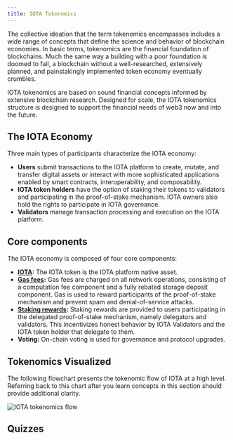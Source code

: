 ```yaml
---
title: IOTA Tokenomics
---
```



The collective ideation that the term tokenomics encompasses includes a wide range of concepts that define the science and behavior of blockchain economies. In basic terms, tokenomics are the financial foundation of blockchains. Much the same way a building with a poor foundation is doomed to fail, a blockchain without a well-researched, extensively planned, and painstakingly implemented token economy eventually crumbles.

IOTA tokenomics are based on sound financial concepts informed by extensive blockchain research. Designed for scale, the IOTA tokenomics structure is designed to support the financial needs of web3 now and into the future.

## The IOTA Economy

Three main types of participants characterize the IOTA economy:

- **Users** submit transactions to the IOTA platform to create, mutate, and transfer digital assets or interact with more sophisticated applications enabled by smart contracts, interoperability, and composability.
- **IOTA token holders** have the option of staking their tokens to validators and participating in the proof-of-stake mechanism. IOTA owners also hold the rights to participate in IOTA governance.
- **Validators** manage transaction processing and execution on the IOTA platform.


## Core components

The IOTA economy is composed of four core components:

- **[IOTA](iota-token.mdx):** The IOTA token is the IOTA platform native asset.
- **[Gas fees](gas-in-iota.mdx):** Gas fees are charged on all network operations, consisting of a computation fee component and a fully rebated storage deposit component. Gas is used to reward participants of the proof-of-stake mechanism and prevent spam and denial-of-service attacks.
- **[Staking rewards](proof-of-stake.mdx):** Staking rewards are provided to users participating in the delegated proof-of-stake mechanism, namely delegators and validators. This incentivizes honest behavior by IOTA Validators and the IOTA token holder that delegate to them.
- **Voting:** On-chain voting is used for governance and protocol upgrades.


## Tokenomics Visualized

The following flowchart presents the tokenomic flow of IOTA at a high level. Referring back to this chart after you learn concepts in this section should provide additional clarity.

![IOTA tokenomics flow](/img/about-iota/tokenomics/iota-tokenomics-flow.png "Flowchart showing the tokenomics structure.")

## Quizzes
<Quiz questions={questions} />